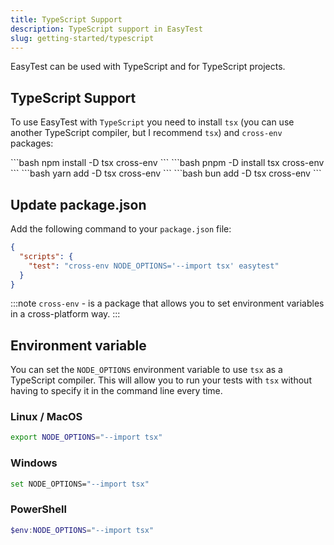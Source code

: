 ```yaml
---
title: TypeScript Support
description: TypeScript support in EasyTest
slug: getting-started/typescript
---
```



EasyTest can be used with TypeScript and for TypeScript projects.

## TypeScript Support

To use EasyTest with `TypeScript` you need to install `tsx` (you can use another TypeScript compiler, but I recommend `tsx`) and `cross-env` packages:

<Tabs>
    <TabItem label="npm" icon="seti:npm">
        ```bash
        npm install -D tsx cross-env
        ```
    </TabItem>
    <TabItem label="pnpm" icon="pnpm">
        ```bash
        pnpm -D install tsx cross-env
        ```
    </TabItem>
    <TabItem label="yarm" icon="seti:yarn">
        ```bash
        yarn add -D tsx cross-env
        ```
    </TabItem>
    <TabItem label="bun" icon="bun">
        ```bash
        bun add -D tsx cross-env
        ```
    </TabItem>
</Tabs>

## Update package.json

Add the following command to your `package.json` file:

```json title="package.json"
{
  "scripts": {
    "test": "cross-env NODE_OPTIONS='--import tsx' easytest"
  }
}
```

:::note
`cross-env` - is a package that allows you to set environment variables in a cross-platform way.
:::

## Environment variable

You can set the `NODE_OPTIONS` environment variable to use `tsx` as a TypeScript compiler. This will allow you to run your tests with `tsx` without having to specify it in the command line every time.

### Linux / MacOS
```bash
export NODE_OPTIONS="--import tsx"
```
### Windows
```bash
set NODE_OPTIONS="--import tsx"
```
### PowerShell
```powershell
$env:NODE_OPTIONS="--import tsx"
```


